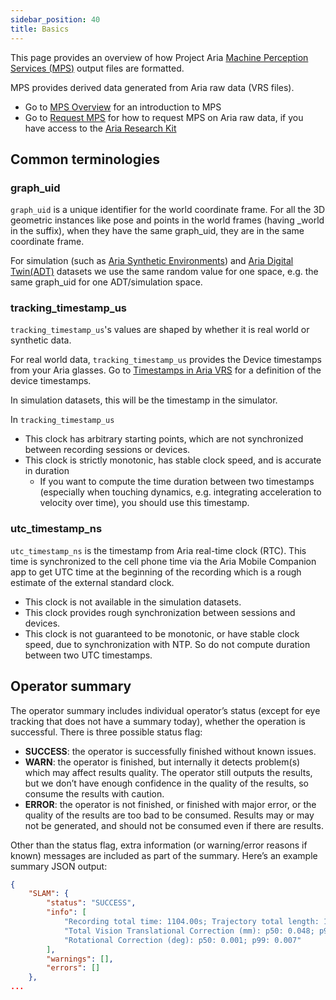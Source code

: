```yaml
---
sidebar_position: 40
title: Basics
---
```

This page provides an overview of how Project Aria [Machine Perception Services (MPS)](/docs/ARK/mps) output files are formatted.

MPS provides derived data generated from Aria raw data (VRS files).

* Go to [MPS Overview](/docs/ARK/mps) for an introduction to MPS
* Go to [Request MPS](/docs/ARK/mps/request_mps) for how to request MPS on Aria raw data, if you have access to the [Aria Research Kit](https://www.projectaria.com/research-kit/)

## Common terminologies

### graph_uid

`graph_uid` is a unique identifier for the world coordinate frame. For all the 3D geometric instances like pose and points in the world frames (having _world in the suffix), when they have the same graph_uid, they are in the same coordinate frame.

For simulation (such as [Aria Synthetic Environments](open_datasets/aria_synthetic_environments_dataset/ase_getting_started.mdx)) and [Aria Digital Twin(ADT)](/docs/open_datasets/aria_digital_twin_dataset) datasets we use the same random value for one space, e.g. the same graph_uid for one ADT/simulation space.

### tracking_timestamp_us
`tracking_timestamp_us`'s values are shaped by whether it is real world or synthetic data.

For real world data, `tracking_timestamp_us` provides the Device timestamps from your Aria glasses. Go to [Timestamps in Aria VRS](/docs/data_formats/aria_vrs/timestamps_in_aria_vrs) for a definition of the device timestamps.

In simulation datasets, this will be the timestamp in the simulator.

In `tracking_timestamp_us`
* This clock has arbitrary starting points, which are not synchronized between recording sessions or devices.
* This clock is strictly monotonic, has stable clock speed, and is accurate in duration
   * If you want to compute the time duration between two timestamps (especially when touching dynamics, e.g. integrating acceleration to velocity over time), you should use this timestamp.

### utc_timestamp_ns

`utc_timestamp_ns` is the timestamp from Aria real-time clock (RTC). This time is synchronized to the cell phone time via the Aria Mobile Companion app to get UTC time at the beginning of the recording which is a rough estimate of the external standard clock.

* This clock is not available in the simulation datasets.
* This clock provides rough synchronization between sessions and devices.
* This clock is not guaranteed to be monotonic, or have stable clock speed, due to synchronization with NTP. So do not compute duration between two UTC timestamps.

## Operator summary

The operator summary includes individual operator’s status (except for eye tracking that does not have a summary today), whether the operation is successful. There is three possible status flag:

* **SUCCESS**: the operator is successfully finished without known issues.
* **WARN**: the operator is finished, but internally it detects problem(s) which may affect results quality. The operator still outputs the results, but we don’t have enough confidence in the quality of the results, so consume the results with caution.
* **ERROR**: the operator is not finished, or finished with major error, or the quality of the results are too bad to be consumed. Results may or may not be generated, and should not be consumed even if there are results.

Other than the status flag, extra information (or warning/error reasons if known) messages are included as part of the summary.
Here’s an example summary JSON output:

```json
{
    "SLAM": {
        "status": "SUCCESS",
        "info": [
            "Recording total time: 1104.00s; Trajectory total length: 155.42m",
            "Total Vision Translational Correction (mm): p50: 0.048; p99: 0.451",
            "Rotational Correction (deg): p50: 0.001; p99: 0.007"
        ],
        "warnings": [],
        "errors": []
    },
...
```
